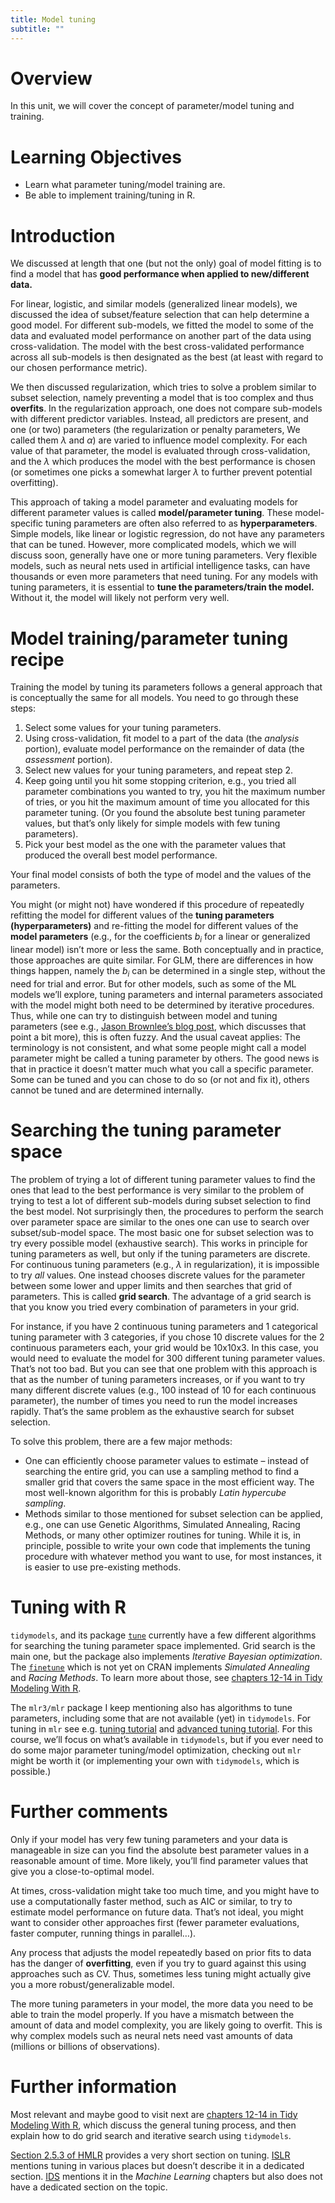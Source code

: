 ```yaml
---
title: Model tuning 
subtitle: ""
---
```




# Overview
In this unit, we will cover the concept of parameter/model tuning and training.


# Learning Objectives

* Learn what parameter tuning/model training are.
* Be able to implement training/tuning in R.


# Introduction

We discussed at length that one (but not the only) goal of model fitting is to find a model that has **good performance when applied to new/different data.** 

For linear, logistic, and similar models (generalized linear models), we discussed the idea of subset/feature selection that can help determine a good model. For different sub-models, we fitted the model to some of the data and evaluated model performance on another part of the data using cross-validation. The model with the best cross-validated performance across all sub-models is then designated as the best (at least with regard to our chosen performance metric).

We then discussed regularization, which tries to solve a problem similar to subset selection, namely preventing a model that is too complex and thus **overfits**. In the regularization approach, one does not compare sub-models with different predictor variables. Instead, all predictors are present, and one (or two) parameters (the regularization or penalty parameters, We called them $\lambda$ and $\alpha$) are varied to influence model complexity. For each value of that parameter, the model is evaluated through cross-validation, and the $\lambda$ which produces the model with the best performance is chosen (or sometimes one picks a somewhat larger $\lambda$ to further prevent potential overfitting).

This approach of taking a model parameter and evaluating models for different parameter values is called **model/parameter tuning**. These model-specific tuning parameters are often also referred to as **hyperparameters**. Simple models, like linear or logistic regression, do not have any parameters that can be tuned. However, more complicated models, which we will discuss soon, generally have one or more tuning parameters. Very flexible models, such as neural nets used in artificial intelligence tasks, can have thousands or even more parameters that need tuning. For any models with tuning parameters, it is essential to **tune the parameters/train the model.** Without it, the model will likely not perform very well.



# Model training/parameter tuning recipe

Training the model by tuning its parameters follows a general approach that is conceptually the same for all models. You need to go through these steps:

1. Select some values for your tuning parameters. 
2. Using cross-validation, fit model to a part of the data (the _analysis_ portion), evaluate model performance on the remainder of data (the _assessment_ portion).
3. Select new values for your tuning parameters, and repeat step 2.
4. Keep going until you hit some stopping criterion, e.g., you tried all parameter combinations you wanted to try, you hit the maximum number of tries, or you hit the maximum amount of time you allocated for this parameter tuning. (Or you found the absolute best tuning parameter values, but that's only likely for simple models with few tuning parameters).
5. Pick your best model as the one with the parameter values that produced the overall best model performance.

Your final model consists of both the type of model and the values of the parameters. 




:::note
You might (or might not) have wondered if this procedure of repeatedly refitting the model for different values of the **tuning parameters (hyperparameters)** and re-fitting the model for different values of the **model parameters** (e.g., for the coefficients $b_i$ for a linear or generalized linear model) isn't more or less the same. Both conceptually and in practice, those approaches are quite similar. For GLM, there are differences in how things happen, namely the $b_i$ can be determined in a single step, without the need for trial and error. But for other models, such as some of the ML models we'll explore, tuning parameters and internal parameters associated with the model might both need to be determined by iterative procedures. Thus, while one can try to distinguish between model and tuning parameters (see e.g., [Jason Brownlee's blog post](https://machinelearningmastery.com/difference-between-a-parameter-and-a-hyperparameter/), which discusses that point a bit more), this is often fuzzy. And the usual caveat applies: The terminology is not consistent, and what some people might call a model parameter might be called a tuning parameter by others. The good news is that in practice it doesn't matter much what you call a specific parameter. Some can be tuned and you can chose to do so (or not and fix it), others cannot be tuned and are determined internally. 
:::



# Searching the tuning parameter space

The problem of trying a lot of different tuning parameter values to find the ones that lead to the best performance is very similar to the problem of trying to test a lot of different sub-models during subset selection to find the best model. Not surprisingly then, the procedures to perform the search over parameter space are similar to the ones one can use to search over subset/sub-model space. The most basic one for subset selection was to try every possible model (exhaustive search). This works in principle for tuning parameters as well, but only if the tuning parameters are discrete. For continuous tuning parameters (e.g., $\lambda$ in regularization), it is impossible to try _all_ values. One instead chooses discrete values for the parameter between some lower and upper limits and then searches that grid of parameters. This is called **grid search**. The advantage of a grid search is that you know you tried every combination of parameters in your grid. 

For instance, if you have 2 continuous tuning parameters and 1 categorical tuning parameter with 3 categories, if you chose 10 discrete values for the 2 continuous parameters each, your grid would be 10x10x3. In this case, you would need to evaluate the model for 300 different tuning parameter values. That's not too bad. But you can see that one problem with this approach is that as the number of tuning parameters increases, or if you want to try many different discrete values (e.g., 100 instead of 10 for each continuous parameter), the number of times you need to run the model increases rapidly. That's the same problem as the exhaustive search for subset selection.

To solve this problem, there are a few major methods:

* One can efficiently choose parameter values to estimate -- instead of searching the entire grid, you can use a sampling method to find a smaller grid that covers the same space in the most efficient way. The most well-known algorithm for this is probably _Latin hypercube sampling_.
* Methods similar to those mentioned for subset selection can be applied, e.g., one can use Genetic Algorithms, Simulated Annealing, Racing Methods, or many other optimizer routines for tuning. While it is, in principle, possible to write your own code that implements the tuning procedure with whatever method you want to use, for most instances, it is easier to use pre-existing methods. 


# Tuning with R

`tidymodels`, and its package [`tune`](https://tune.tidymodels.org/) currently have a few different algorithms for searching the tuning parameter space implemented. Grid search is the main one, but the package also implements  _Iterative Bayesian optimization_. The [`finetune`](https://github.com/tidymodels/finetune) which is not yet on CRAN implements _Simulated Annealing_ and _Racing Methods_. To learn more about those, see [chapters 12-14 in Tidy Modeling With R](https://www.tmwr.org/).


The `mlr3/mlr` package I keep mentioning also has algorithms to tune parameters, including some that are not available (yet) in `tidymodels`. For tuning in `mlr` see e.g. [tuning tutorial](https://mlr.mlr-org.com/articles/tutorial/tune.html
) and [advanced tuning tutorial](https://mlr.mlr-org.com/articles/tutorial/advanced_tune.html). For this course, we'll focus on what's available in `tidymodels`, but if you ever need to do some major parameter tuning/model optimization, checking out `mlr` might be worth it (or implementing your own with `tidymodels`, which is possible.)



# Further comments

Only if your model has very few tuning parameters and your data is manageable in size can you find the absolute best parameter values in a reasonable amount of time. More likely, you'll find parameter values that give you a close-to-optimal model.

At times, cross-validation might take too much time, and you might have to use a computationally faster method, such as AIC or similar, to try to estimate model performance on future data. That's not ideal, you might want to consider other approaches first (fewer parameter evaluations, faster computer, running things in parallel...).

Any process that adjusts the model repeatedly based on prior fits to data has the danger of **overfitting**, even if you try to guard against this using approaches such as CV. Thus, sometimes less tuning might actually give you a more robust/generalizable model.

The more tuning parameters in your model, the more data you need to be able to train the model properly. If you have a mismatch between the amount of data and model complexity, you are likely going to overfit. This is why complex models such as neural nets need vast amounts of data (millions or billions of observations). 



# Further information

Most relevant and maybe good to visit next are [chapters 12-14 in Tidy Modeling With R](https://www.tmwr.org/), which discuss the general tuning process, and then explain how to do grid search and iterative search using `tidymodels`.

[Section 2.5.3 of HMLR](https://bradleyboehmke.github.io/HOML/process.html#tune-overfit) provides a very short section on tuning. [ISLR](https://www.statlearning.com/) mentions tuning in various places but doesn't describe it in a dedicated section. [IDS](https://rafalab.github.io/dsbook/) mentions it in the _Machine Learning_ chapters but also does not have a dedicated section on the topic. 

